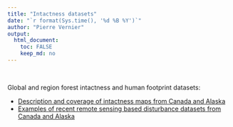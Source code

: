 ```yaml
---
title: "Intactness datasets"
date: "`r format(Sys.time(), '%d %B %Y')`"
author: "Pierre Vernier"
output:
  html_document:
    toc: FALSE
    keep_md: no
---
```


<br>

Global and region forest intactness and human footprint datasets:

* [Description and coverage of intactness maps from Canada and Alaska](intactness/intact.html)
* [Examples of recent remote sensing based disturbance datasets from Canada and Alaska](intactness/disturb.html)
